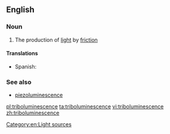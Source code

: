 ==English==

===Noun===
{{wikipedia}}
{{en-noun|-}}

# The production of [[light]] by [[friction]]

====Translations====
{{trans-top|production of light}}
*Spanish: {{t-|es|triboluminiscencia|f}}
{{trans-mid}}
{{trans-bottom}}

===See also===
*[[piezoluminescence]]

[[Category:en:Light sources]]
[[pl:triboluminescence]]
[[ta:triboluminescence]]
[[vi:triboluminescence]]
[[zh:triboluminescence]]